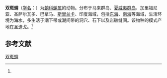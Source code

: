 {{Speciesbox
| name = 双斑蛸
| status = 
| status_system = 
| image = Octopus bimaculatus model.jpg
| genus = Octopus
| species = bimaculatus
| authority = (Verrill, 1883)<ref name='id10919'>{{cite web| url =http://www.bioinfo.cn/db05/BjdwSpecies.php?action=view&id=10919| title =双斑蛸| work =《中国动物物种编目数据库》| publisher =中国科学院微生物研究所| author =中国科学院动物研究所| accessdate =2009-04-28| deadurl =yes| archiveurl =https://web.archive.org/web/20160305052756/http://www.bioinfo.cn/db05/BjdwSpecies.php?action=view&id=10919| archivedate =2016-03-05}}</ref>
}}

'''双斑蛸'''（[[学名|学名]]：{{lang|la|''Octopus bimaculatus''}}）为[[蛸科|蛸科]][[蛸属|蛸属]]的动物。分布于马来群岛、[[夏威夷群岛|夏威夷群岛]]、加里福尼亚、圣萨尔瓦多、巴拿马、[[斯里兰卡|斯里兰卡]]、印度海域，包括[[东海|东海]]、[[南海|南海]]等海域，生活环境为海水，多生活于潮下带或潮间带的洞穴、石下以及岩礁缝间。该物种的模式产地在圣迭戈。<ref name='id10919'/>

== 参考文献 ==
{{reflist}}

{{Wikispecies|Octopus bimaculatus}}
{{Taxonbar|from=Q2292787}}

[[Category:蛸属|双斑蛸]]


{{章魚小作品}}